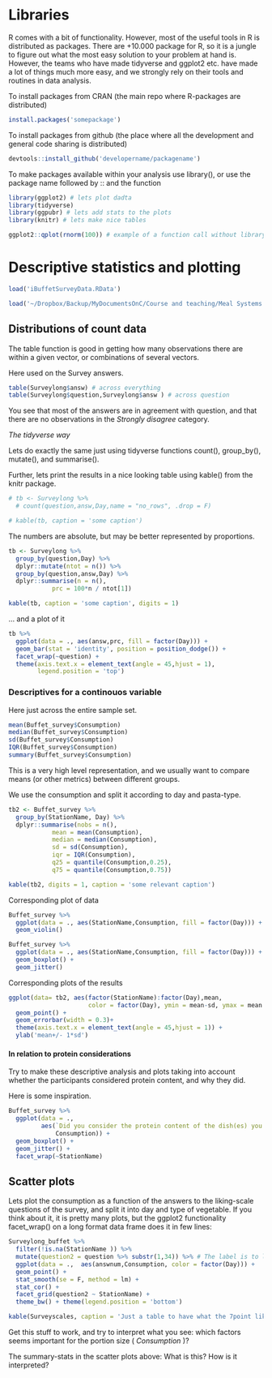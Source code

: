 
# Libraries

R comes with a bit of functionality. However, most of the useful tools in R is distributed as packages. There are +10.000 package for R, so it is a jungle to figure out what the most easy solution to your problem at hand is. However, the teams who have made tidyverse and ggplot2 etc. have made a lot of things much more easy, and we strongly rely on their tools and routines in data analysis. 

To install packages from CRAN (the main repo where R-packages are distributed)

```r
install.packages('somepackage')
```

To install packages from github (the place where all the development and general code sharing is distributed)

```r
devtools::install_github('developername/packagename')
```

To make packages available within your analysis use library(), or use the package name followed by :: and the function

```r
library(ggplot2) # lets plot dadta
library(tidyverse)
library(ggpubr) # lets add stats to the plots
library(knitr) # lets make nice tables

ggplot2::qplot(rnorm(100)) # example of a function call without library'ing the package.
```




# Descriptive statistics and plotting

```r
load('iBuffetSurveyData.RData')
```

```r
load('~/Dropbox/Backup/MyDocumentsOnC/Course and teaching/Meal Systems and Technology/data/BuffetData2/BuffetSurveyData.RData')
```

## Distributions of count data

The table function is good in getting how many observations there are within a given vector, or combinations of several vectors.

Here used on the Survey answers. 
```r
table(Surveylong$answ) # across everything
table(Surveylong$question,Surveylong$answ ) # across question
```
You see that most of the answers are in agreement with question, and that there are no observations in the _Strongly disagree_ category. 

_The tidyverse way_ 

Lets do exactly the same just using tidyverse functions count(), group_by(), mutate(), and  summarise().

Further, lets print the results in a nice looking table using kable() from the knitr package. 

```r
# tb <- Surveylong %>% 
  # count(question,answ,Day,name = "no_rows", .drop = F) 

# kable(tb, caption = 'some caption')
```

The numbers are absolute, but may be better represented by proportions. 

```r
tb <- Surveylong %>% 
  group_by(question,Day) %>% 
  dplyr::mutate(ntot = n()) %>% 
  group_by(question,answ,Day) %>% 
  dplyr::summarise(n = n(), 
            prc = 100*n / ntot[1])

kable(tb, caption = 'some caption', digits = 1)
```

... and a plot of it

```r
tb %>% 
  ggplot(data = ., aes(answ,prc, fill = factor(Day))) + 
  geom_bar(stat = 'identity', position = position_dodge()) + 
  facet_wrap(~question) + 
  theme(axis.text.x = element_text(angle = 45,hjust = 1), 
        legend.position = 'top')
```

### Descriptives for a continouos variable

Here just across the entire sample set. 

```r
mean(Buffet_survey$Consumption)
median(Buffet_survey$Consumption)
sd(Buffet_survey$Consumption)
IQR(Buffet_survey$Consumption)
summary(Buffet_survey$Consumption)
```


This is a very high level representation, and we usually want to compare means (or other metrics) between different groups. 

We use the consumption and split it according to day and pasta-type.

```r
tb2 <- Buffet_survey %>% 
  group_by(StationName, Day) %>% 
  dplyr::summarise(nobs = n(),
            mean = mean(Consumption), 
            median = median(Consumption),
            sd = sd(Consumption),
            iqr = IQR(Consumption), 
            q25 = quantile(Consumption,0.25), 
            q75 = quantile(Consumption,0.75))

kable(tb2, digits = 1, caption = 'some relevant caption')
```

Corresponding plot of data 

```r
Buffet_survey %>% 
  ggplot(data = ., aes(StationName,Consumption, fill = factor(Day))) + 
  geom_violin()

Buffet_survey %>% 
  ggplot(data = ., aes(StationName,Consumption, fill = factor(Day))) + 
  geom_boxplot() +
  geom_jitter()

```

Corresponding plots of the results

```r
ggplot(data= tb2, aes(factor(StationName):factor(Day),mean, 
                      color = factor(Day), ymin = mean-sd, ymax = mean + sd)) +
  geom_point() + 
  geom_errorbar(width = 0.3)+
  theme(axis.text.x = element_text(angle = 45,hjust = 1)) + 
  ylab('mean+/- 1*sd')
```

#### In relation to protein considerations

Try to make these descriptive analysis and plots taking into account whether the participants considered protein content, and why they did.

Here is some inspiration. 

```r
Buffet_survey %>% 
  ggplot(data = ., 
         aes(`Did you consider the protein content of the dish(es) you chose?`,
             Consumption)) + 
  geom_boxplot() + 
  geom_jitter() + 
  facet_wrap(~StationName)

```


## Scatter plots

Lets plot the consumption as a function of the answers to the liking-scale questions of the survey, and split it into day and type of vegetable. 
If you think about it, it is pretty many plots, but the ggplot2 functionality facet_wrap() on a long format data frame does it in few lines: 


```r
Surveylong_buffet %>% 
  filter(!is.na(StationName )) %>% 
  mutate(question2 = question %>% substr(1,34)) %>% # The label is to long, so lets just represent the first 30 letters.
  ggplot(data = .,  aes(answnum,Consumption, color = factor(Day))) +
  geom_point() + 
  stat_smooth(se = F, method = lm) + 
  stat_cor() +
  facet_grid(question2 ~ StationName) + 
  theme_bw() + theme(legend.position = 'bottom')
```

```r
kable(Surveyscales, caption = 'Just a table to have what the 7point likert scale numbers mean')
```

Get this stuff to work, and try to interpret what you see: which factors seems important for the portion size ( _Consumption_ )? 

The summary-stats in the scatter plots above: What is this? How is it interpreted? 

  